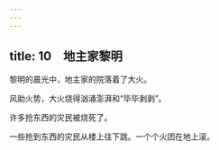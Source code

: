 ```yaml
---
---
---
```

title: 10　地主家黎明
---




黎明的晨光中，地主家的院落着了大火。

风助火势，大火烧得汹涌澎湃和“毕毕剥剥”。

许多抢东西的灾民被烧死了。

一些抢到东西的灾民从楼上往下跳。一个个火团在地上滚。